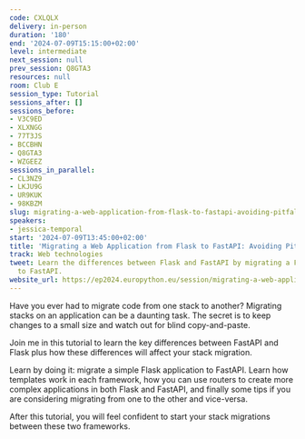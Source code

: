 ```yaml
---
code: CXLQLX
delivery: in-person
duration: '180'
end: '2024-07-09T15:15:00+02:00'
level: intermediate
next_session: null
prev_session: Q8GTA3
resources: null
room: Club E
session_type: Tutorial
sessions_after: []
sessions_before:
- V3C9ED
- XLXNGG
- 77T3JS
- BCCBHN
- Q8GTA3
- WZGEEZ
sessions_in_parallel:
- CL3NZ9
- LKJU9G
- UR9KUK
- 98KBZM
slug: migrating-a-web-application-from-flask-to-fastapi-avoiding-pitfalls
speakers:
- jessica-temporal
start: '2024-07-09T13:45:00+02:00'
title: 'Migrating a Web Application from Flask to FastAPI: Avoiding Pitfalls'
track: Web technologies
tweet: Learn the differences between Flask and FastAPI by migrating a Flask web app
  to FastAPI.
website_url: https://ep2024.europython.eu/session/migrating-a-web-application-from-flask-to-fastapi-avoiding-pitfalls
---
```


Have you ever had to migrate code from one stack to another? Migrating stacks on an application can be a daunting task. The secret is to keep changes to a small size and watch out for blind copy-and-paste.

Join me in this tutorial to learn the key differences between FastAPI and Flask plus how these differences will affect your stack migration.

Learn by doing it: migrate a simple Flask application to FastAPI. Learn how templates work in each framework, how you can use routers to create more complex applications in both Flask and FastAPI, and finally some tips if you are considering migrating from one to the other and vice-versa.

After this tutorial, you will feel confident to start your stack migrations between these two frameworks.
